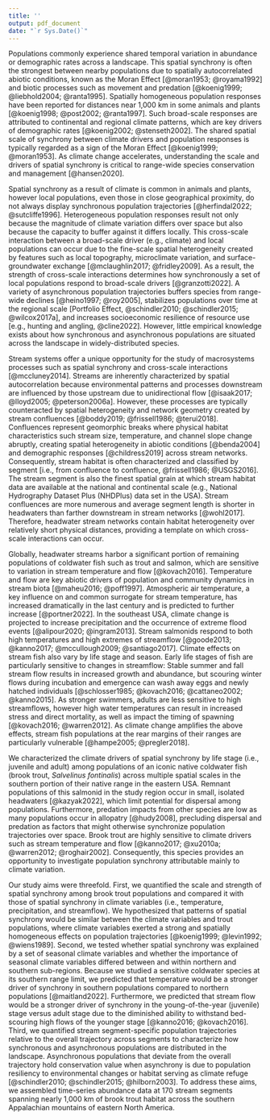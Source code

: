 ---
title: ''
output: pdf_document
date: "`r Sys.Date()`"
---

Populations commonly experience shared temporal variation in abundance or demographic rates across a landscape. This spatial synchrony is often the strongest between nearby populations due to spatially autocorrelated abiotic conditions, known as the Moran Effect [@moran1953; @royama1992] and biotic processes such as movement and predation [@koenig1999; @liebhold2004; @ranta1995]. Spatially homogeneous population responses have been reported for distances near 1,000 km in some animals and plants [@koenig1998; @post2002; @ranta1997]. Such broad-scale responses are attributed to continental and regional climate patterns, which are key drivers of demographic rates [@koenig2002; @stenseth2002]. The shared spatial scale of synchrony between climate drivers and population responses is typically regarded as a sign of the Moran Effect [@koenig1999; @moran1953]. As climate change accelerates, understanding the scale and drivers of spatial synchrony is critical to range-wide species conservation and management [@hansen2020].

Spatial synchrony as a result of climate is common in animals and plants, however local populations, even those in close geographical proximity, do not always display synchronous population trajectories [@herfindal2022; @sutcliffe1996]. Heterogeneous population responses result not only because the magnitude of climate variation differs over space but also because the capacity to buffer against it differs locally. This cross-scale interaction between a broad-scale driver (e.g., climate) and local populations can occur due to the fine-scale spatial heterogeneity created by features such as local topography, microclimate variation, and surface-groundwater exchange [@mclaughlin2017; @fridley2009]. As a result, the strength of cross-scale interactions determines how synchronously a set of local populations respond to broad-scale drivers [@granzotti2022]. A variety of asynchronous population trajectories buffers species from range-wide declines [@heino1997; @roy2005], stabilizes populations over time at the regional scale [Portfolio Effect, @schindler2010; @schindler2015; @wilcox2017a], and increases socioeconomic resilience of resource use [e.g., hunting and angling, @cline2022]. However, little empirical knowledge exists about how synchronous and asynchronous populations are situated across the landscape in widely-distributed species.

Stream systems offer a unique opportunity for the study of macrosystems processes such as spatial synchrony and cross-scale interactions [@mccluney2014]. Streams are inherently characterized by spatial autocorrelation because environmental patterns and processes downstream are influenced by those upstream due to unidirectional flow [@isaak2017; @lloyd2005; @peterson2006a]. However, these processes are typically counteracted by spatial heterogeneity and network geometry created by stream confluences [@boddy2019; @frissell1986; @terui2018]. Confluences represent geomorphic breaks where physical habitat characteristics such stream size, temperature, and channel slope change abruptly, creating spatial heterogeneity in abiotic conditions [@benda2004] and demographic responses [@childress2019] across stream networks. Consequently, stream habitat is often characterized and classified by segment [i.e., from confluence to confluence, @frissell1986; @USGS2016]. The stream segment is also the finest spatial grain at which stream habitat data are available at the national and continental scale (e.g., National Hydrography Dataset Plus (NHDPlus) data set in the USA). Stream confluences are more numerous and average segment length is shorter in headwaters than farther downstream in stream networks [@wohl2017]. Therefore, headwater stream networks contain habitat heterogeneity over relatively short physical distances, providing a template on which cross-scale interactions can occur.

Globally, headwater streams harbor a significant portion of remaining populations of coldwater fish such as trout and salmon, which are sensitive to variation in stream temperature and flow [@kovach2016]. Temperature and flow are key abiotic drivers of population and community dynamics in stream biota [@maheu2016; @poff1997]. Atmospheric air temperature, a key influence on and common surrogate for stream temperature, has increased dramatically in the last century and is predicted to further increase [@portner2022]. In the southeast USA, climate change is projected to increase precipitation and the occurrence of extreme flood events [@alipour2020; @ingram2013]. Stream salmonids respond to both high temperatures and high extremes of streamflow [@goode2013; @kanno2017; @mccullough2009; @santiago2017]. Climate effects on stream fish also vary by life stage and season. Early life stages of fish are particularly sensitive to changes in streamflow: Stable summer and fall stream flow results in increased growth and abundance, but scouring winter flows during incubation and emergence can wash away eggs and newly hatched individuals [@schlosser1985; @kovach2016; @cattaneo2002; @kanno2015]. As stronger swimmers, adults are less sensitive to high streamflows, however high water temperatures can result in increased stress and direct mortality, as well as impact the timing of spawning [@kovach2016; @warren2012]. As climate change amplifies the above effects, stream fish populations at the rear margins of their ranges are particularly vulnerable [@hampe2005; @pregler2018].

We characterized the climate drivers of spatial synchrony by life stage (i.e., juvenile and adult) among populations of an iconic native coldwater fish (brook trout, *Salvelinus fontinalis*) across multiple spatial scales in the southern portion of their native range in the eastern USA. Remnant populations of this salmonid in the study region occur in small, isolated headwaters [@kazyak2022], which limit potential for dispersal among populations. Furthermore, predation impacts from other species are low as many populations occur in allopatry [@hudy2008], precluding dispersal and predation as factors that might otherwise synchronize population trajectories over space. Brook trout are highly sensitive to climate drivers such as stream temperature and flow [@kanno2017; @xu2010a; @warren2012; @roghair2002]. Consequently, this species provides an opportunity to investigate population synchrony attributable mainly to climate variation. 

Our study aims were threefold. First, we quantified the scale and strength of spatial synchrony among brook trout populations and compared it with those of spatial synchrony in climate variables (i.e., temperature, precipitation, and streamflow). We hypothesized that patterns of spatial synchrony would be similar between the climate variables and trout populations, where climate variables exerted a strong and spatially homogeneous effects on population trajectories [@koenig1999; @levin1992; @wiens1989]. Second, we tested whether spatial synchrony was explained by a set of seasonal climate variables and whether the importance of seasonal climate variables differed between and within northern and southern sub-regions. Because we studied a sensitive coldwater species at its southern range limit, we predicted that temperature would be a stronger driver of synchrony in southern populations compared to northern populations [@maitland2022]. Furthermore, we predicted that stream flow would be a stronger driver of synchrony in the young-of-the-year (juvenile) stage versus adult stage due to the diminished ability to withstand bed-scouring high flows of the younger stage [@kanno2016; @kovach2016]. Third, we quantified stream segment-specific population trajectories relative to the overall trajectory across segments to characterize how synchronous and asynchronous populations are distributed in the landscape. Asynchronous populations that deviate from the overall trajectory hold conservation value when asynchrony is due to population resiliency to environmental changes or habitat serving as climate refuge [@schindler2010; @schindler2015; @hilborn2003]. To address these aims, we assembled time-series abundance data at 170 stream segments spanning nearly 1,000 km of brook trout habitat across the southern Appalachian mountains of eastern North America.